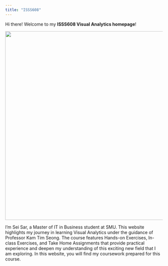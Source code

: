 ```yaml
---
title: "ISSS608"
---
```


Hi there! Welcome to my **ISSS608 Visual Analytics homepage**!

![](Visual Analytics.png){width="603"}

I’m Sei Sar, a Master of IT in Business student at SMU. This website highlights my journey in learning Visual Analytics under the guidance of Professor Kam Tim Seong. The course features Hands-on Exercises, In-class Exercises, and Take Home Assignments that provide practical experience and deepen my understanding of this exciting new field that I am exploring. In this website, you will find my coursework prepared for this course.
